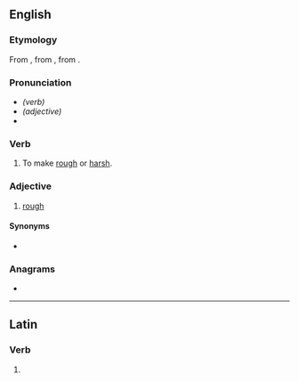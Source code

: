 ==English==

===Etymology===
From {{etyl|la|en}} {{m|la|asperatus}}, from {{m|la|asperare||to make rough}}, from {{m|la|asper||rough}}.

===Pronunciation===
* ''(verb)'' {{IPA|/æspəɹeɪt/|lang=en}}
* ''(adjective)'' {{IPA|/æspəɹət/|lang=en}}
* {{homophones|lang=en|aspirate}}

===Verb===
{{en-verb|asperat}}

# To make [[rough]] or [[harsh]].

===Adjective===
{{en-adj}}

# [[rough]]

====Synonyms====
* {{l|en|asperous}}

===Anagrams===
* {{anagrams|en|separate}}

----

==Latin==

===Verb===
{{la-verb-form|asperāte}}

# {{inflection of|asperō||1|p|pres|actv|impr|lang=la}}